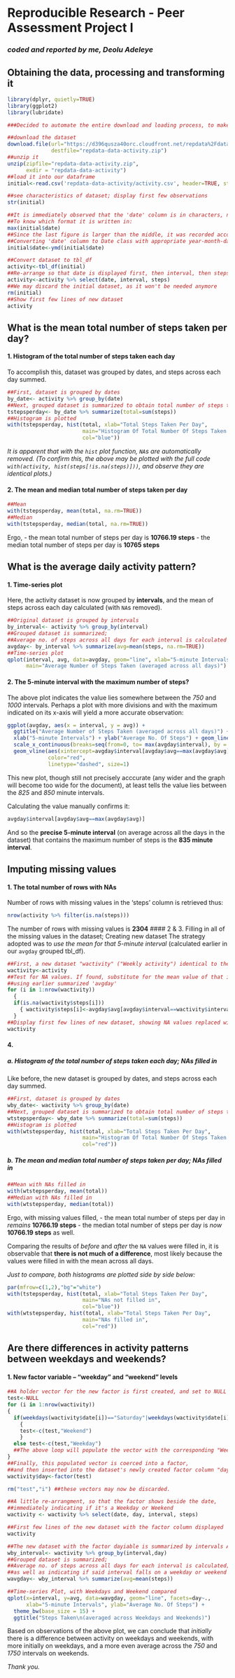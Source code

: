 Reproducible Research - Peer Assessment Project I
===================
### *coded and reported by me, Deolu Adeleye*


## Obtaining the data, processing and transforming it
```r
library(dplyr, quietly=TRUE)
library(ggplot2)
library(lubridate)

###Decided to automate the entire download and loading process, to make it machine reproducible

##download the dataset
download.file(url="https://d396qusza40orc.cloudfront.net/repdata%2Fdata%2Factivity.zip",
              destfile="repdata-data-activity.zip")
##unzip it 
unzip(zipfile="repdata-data-activity.zip",
      exdir = "repdata-data-activity")
##load it into our dataframe
initial<-read.csv('repdata-data-activity/activity.csv', header=TRUE, stringsAsFactors=FALSE,na.strings = "NA")

##see characteristics of dataset; display first few observations
str(initial)

##It is immediately observed that the 'date' column is in characters, not Date class.
##To know which format it is written in:
max(initial$date)
##Since the last figure is larger than the middle, it was recorded according to YEAR-MONTH-DAY format
##Converting 'date' column to Date class with appropriate year-month-day (ymd) function
initial$date<-ymd(initial$date)

##Convert dataset to tbl_df
activity<-tbl_df(initial)
##Re-arrange so that date is displayed first, then interval, then steps
activity<-activity %>% select(date, interval, steps)
##We may discard the initial dataset, as it won't be needed anymore
rm(initial)
##Show first few lines of new dataset
activity
```

## What is the mean total number of steps taken per day?
#### 1. Histogram of the total number of steps taken each day
To accomplish this, dataset was grouped by dates, and steps across each day summed.
```r
##First, dataset is grouped by dates
by_date<- activity %>% group_by(date)
##Next, grouped dataset is summarized to obtain total number of steps taken each day
tstepsperday<- by_date %>% summarize(total=sum(steps))
##Histogram is plotted
with(tstepsperday, hist(total, xlab="Total Steps Taken Per Day",
                        main="Histogram Of Total Number Of Steps Taken Each Day",
                        col="blue"))
```

*It is apparent that with the ```hist``` plot function, ```NA```s are automatically removed.
(To confirm this, the above may be plotted with the full code ```with(activity, hist(steps[!is.na(steps)]))```, and observe they are identical plots.)*

#### 2. The mean and median total number of steps taken per day
```r
##Mean
with(tstepsperday, mean(total, na.rm=TRUE))
##Median
with(tstepsperday, median(total, na.rm=TRUE))
```
Ergo,
 - the mean total number of steps per day is **10766.19 steps** 
 - the median total number of steps per day is **10765 steps** 
 
## What is the average daily activity pattern?
#### 1. Time-series plot
Here, the activity dataset is now grouped by **intervals**, and the mean of steps across each day calculated (with ```NA```s removed).
```r
##Original dataset is grouped by intervals
by_interval<- activity %>% group_by(interval)
##Grouped dataset is summarized;
##Average no. of steps across all days for each interval is calculated
avgday<- by_interval %>% summarize(avg=mean(steps, na.rm=TRUE))
##Time-series plot
qplot(interval, avg, data=avgday, geom="line", xlab="5-minute Intervals", ylab="Average No. Of Steps",
      main="Average Number of Steps Taken (averaged across all days)")
```

#### 2. The 5-minute interval with the maximum number of steps?
The above plot indicates the value lies somewhere between the *750* and *1000* intervals. Perhaps a plot with more divisions and with the maximum indicated on its x-axis will yield a more accurate observation:
```r
ggplot(avgday, aes(x = interval, y = avg)) +
  ggtitle("Average Number of Steps Taken (averaged across all days)") +
  xlab("5-minute Intervals") + ylab("Average No. Of Steps") + geom_line() +
  scale_x_continuous(breaks=seq(from=0, to= max(avgday$interval), by = 50)) +
  geom_vline(aes(xintercept=avgday$interval[avgday$avg==max(avgday$avg)]),
             color="red",
             linetype="dashed", size=1)
```
This new plot, though still not precisely acccurate (any wider and the graph will become too wide for the document), at least tells the value lies between the *825* and *850* minute intervals.

Calculating the value manually confirms it:
```r
avgday$interval[avgday$avg==max(avgday$avg)]
```
And so the **precise 5-minute interval** (on average across all the days in the dataset) that contains the maximum number of steps is the **835 minute interval**.

## Imputing missing values
#### 1. The total number of rows with NAs
Number of rows with missing values in the 'steps' column is retrieved thus:
```r
nrow(activity %>% filter(is.na(steps)))
```
The number of rows with missing values is **2304**
#### 2 & 3. Filling in all of the missing values in the dataset; Creating new dataset
The strategy adopted was to *use the mean for that 5-minute interval* (calculated earlier in our ```avgday``` grouped tbl_df).
```r
##First, a new dataset "wactivity" ("Weekly activity") identical to the original is created.
wactivity<-activity
##Test for NA values. If found, substitute for the mean value of that interval across all days
##using earlier summarized 'avgday'
for (i in 1:nrow(wactivity))
  {
  if(is.na(wactivity$steps[i]))
    { wactivity$steps[i]<-avgday$avg[avgday$interval==wactivity$interval[i]]}
  }
##Display first few lines of new dataset, showing NA values replaced with mean values.
wactivity
```

#### 4.
##### a. Histogram of the total number of steps taken each day; NAs filled in
Like before, the new dataset is grouped by dates, and steps across each day summed.
```r
##First, dataset is grouped by dates
wby_date<- wactivity %>% group_by(date)
##Next, grouped dataset is summarized to obtain total number of steps taken each day
wtstepsperday<- wby_date %>% summarize(total=sum(steps))
##Histogram is plotted
with(wtstepsperday, hist(total, xlab="Total Steps Taken Per Day",
                        main="Histogram Of Total Number Of Steps Taken Each Day",
                        col="red"))
```

##### b. The mean and median total number of steps taken per day; NAs filled in
```r
##Mean with NAs filled in
with(wtstepsperday, mean(total))
##Median with NAs filled in
with(wtstepsperday, median(total))
```
Ergo, with missing values filled,
 - the mean total number of steps per day in *remains* **10766.19 steps** 
 - the median total number of steps per day is *now* **10766.19 steps** as well.
 
Comparing the results of *before* and *after* the ```NA``` values were filled in, it is observable that **there is not much of a difference**, most likely because the values were filled in with the mean across all days.

*Just to compare, both histograms are plotted side by side below:*
```r
par(mfrow=c(1,2),"bg"="white")
with(tstepsperday, hist(total, xlab="Total Steps Taken Per Day",
                        main="NAs not filled in",
                        col="blue"))
with(wtstepsperday, hist(total, xlab="Total Steps Taken Per Day",
                        main="NAs filled in",
                        col="red"))
```

## Are there differences in activity patterns between weekdays and weekends?
#### 1. New factor variable -- "weekday" and "weekend" levels
```r
##A holder vector for the new factor is first created, and set to NULL
test<-NULL
for (i in 1:nrow(wactivity))
{
  if(weekdays(wactivity$date[i])=="Saturday"|weekdays(wactivity$date[i])=="Sunday")
    {
    test<-c(test,"Weekend")
    }
  else test<-c(test,"Weekday")
  ##The above loop will populate the vector with the corresponding "Weekday" and "Weekend" values
}
##Finally, this populated vector is coerced into a factor,
##and then inserted into the dataset's newly created factor column "day"
wactivity$day<-factor(test)

rm("test","i") ##these vectors may now be discarded.

##A little re-arrangment, so that the factor shows beside the date,
##immediately indicating if it's a Weekday or Weekend
wactivity <- wactivity %>% select(date, day, interval, steps)

##First few lines of the new dataset with the factor column displayed
wactivity
```

```r
##The new dataset with the factor dayiable is summarized by intervals AND factor, in that order
wby_interval<- wactivity %>% group_by(interval,day)
##Grouped dataset is summarized;
##Average no. of steps across all days for each interval is calculated;
##as well as indicating if said interval falls on a weekday or weekend
wavgday<- wby_interval %>% summarize(avg=mean(steps))

##Time-series Plot, with Weekdays and Weekend compared
qplot(x=interval, y=avg, data=wavgday, geom="line", facets=day~.,
      xlab="5-minute Intervals", ylab="Average No. Of Steps") +
  theme_bw(base_size = 15) +
  ggtitle("Steps Taken\n(averaged across Weekdays and Weekends)")
```

Based on observations of the above plot, we can conclude that *initially* there is a difference between activity on weekdays and weekends, with more initially on weekdays, and a more even average across the *750* and *1750* intervals on weekends.

*Thank you.*
